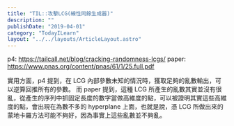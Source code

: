 ```yaml
---
title: "TIL::攻擊LCG(線性同餘生成器)"
description: ""
publishDate: "2019-04-01"
category: "TodayILearn"
layout: "../../layouts/ArticleLayout.astro"
---
```


p4: https://tailcall.net/blog/cracking-randomness-lcgs/
paper: https://www.pnas.org/content/pnas/61/1/25.full.pdf

實用方面，p4 提到，在 LCG 內部參數未知的情況時，獲取足夠的亂數輸出，可以逆算回推所有的參數。
而 paper 提到，這種 LCG 所產生的亂數其實並沒有很亂，從產生的序列中抓固定長度的數字當做高維度的點，可以被證明其實這些高維度的點，會出現在為數不多的 hyperplane 上面，也就是說，憑 LCG 所做出來的蒙地卡羅方法可能不夠好，因為事實上這些亂數並不夠亂。
